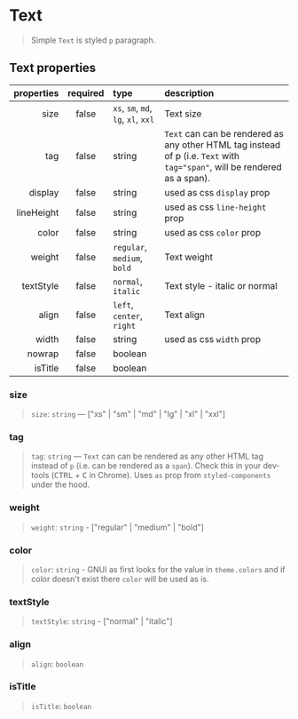 
<Meta of={TextStories} />

# Text

> Simple `Text` is styled `p` paragraph.

## Text properties

| properties | required | type                                                                                                  | description                                                                                                                                                 |
| ---------: | :------: | :---------------------------------------------------------------------------------------------------- | :---------------------------------------------------------------------------------------------------------------------------------------------------------- |
|       size |  false   | <code>xs</code>, <code>sm</code>, <code>md</code>, <code>lg</code>, <code>xl</code>, <code>xxl</code> | Text size                                                                                                                                                   |
|        tag |  false   | string                                                                                                | <code>Text</code> can can be rendered as any other HTML tag instead of p (i.e. <code>Text</code> with <code>tag="span"</code>, will be rendered as a span). |
|    display |  false   | string                                                                                                | used as css <code>display</code> prop                                                                                                                       |
| lineHeight |  false   | string                                                                                                | used as css <code>line-height</code> prop                                                                                                                   |
|      color |  false   | string                                                                                                | used as css <code>color</code> prop                                                                                                                         |
|     weight |  false   | <code>regular</code>, <code>medium</code>, <code>bold</code>                                          | Text weight                                                                                                                                                 |
|  textStyle |  false   | <code>normal</code>, <code>italic</code>                                                              | Text style - italic or normal                                                                                                                               |
|      align |  false   | <code>left</code>, <code>center</code>, <code>right</code>                                            | Text align                                                                                                                                                  |
|      width |  false   | string                                                                                                | used as css <code>width</code> prop                                                                                                                         |
|     nowrap |  false   | boolean                                                                                               |                                                                                                                                                             |
|    isTitle |  false   | boolean                                                                                               |                                                                                                                                                             |

<Canvas>
  <Story of={TextStories.Simple} />
</Canvas>

### size

> `size`: `string` — \["xs" | "sm" | "md" | "lg" | "xl" | "xxl"]

<Canvas>
  <Story of={TextStories.Size} />
</Canvas>

### tag

> `tag`: `string` — `Text` can can be rendered as any other HTML tag instead of `p` (i.e. can be rendered as a `span`). Check this in your dev-tools (<kbd>CTRL</kbd> + <kbd>C</kbd> in Chrome). Uses `as` prop from `styled-components` under the hood.

<Canvas>
  <Story of={TextStories.Tag} />
</Canvas>

### weight

> `weight`: `string` - \["regular" | "medium" | "bold"]

<Canvas>
  <Story of={TextStories.Weight} />
</Canvas>

### color

> `color`: `string` - GNUI as first looks for the value in `theme.colors` and if color doesn't exist there `color` will be used as is.

<Canvas>
  <Story of={TextStories.Color} />
</Canvas>

### textStyle

> `textStyle`: `string` - \["normal" | "italic"]

<Canvas>
  <Story of={TextStories.TextStyle} />
</Canvas>

### align

> `align`: `boolean`

<Canvas>
  <Story of={TextStories.Align} />
</Canvas>

### isTitle

> `isTitle`: `boolean`

<Canvas>
  <Story of={TextStories.IsTitle} />
</Canvas>
